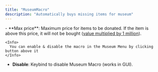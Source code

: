 ```yaml
---
title: "MuseumMacro"
description: "Automatically buys missing items for museum"
---
```


<Accordion title="General" icon="sparkles">
  - **Max price**: Maximum price for items to be donated. If the item is above this price, it will not be bought (<u>value multiplied by 1 million</u>).

    <Info>
      You can enable & disable the macro in the Museum Menu by clicking button above it
    </Info>
  - **Disable**: Keybind to disable Museum Macro (works in GUI).
</Accordion>
